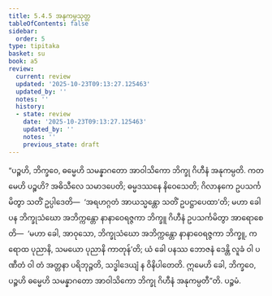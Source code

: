 ```yaml
---
title: 5.4.5 အနုကမ္ပသုတ္တ
tableOfContents: false
sidebar:
  order: 5
type: tipitaka
basket: su
book: a5
review:
  current: review
  updated: '2025-10-23T09:13:27.125463'
  updated_by: ''
  notes: ''
  history:
  - state: review
    date: '2025-10-23T09:13:27.125463'
    updated_by: ''
    notes: ''
    previous_state: draft
---
```



<ReviewStatus review={frontmatter.review} showDetails={true} />

<HypothesisAnnotation frontmatter={frontmatter} />

<DynamicBreadcrumb />

<Division number="235" book="a5" e="ch" v="16" p="230">

<Paragraph number="1298" book="a5">
“ပဉ္စဟိ, ဘိက္ခဝေ, ဓမ္မေဟိ သမန္နာဂတော အာဝါသိကော ဘိက္ခု ဂိဟီနံ အနုကမ္ပတိ. ကတမေဟိ ပဉ္စဟိ? အဓိသီလေ သမာဒပေတိ; ဓမ္မဒဿနေ နိဝေသေတိ; ဂိလာနကေ ဥပသင်္ကမိတွာ သတိံ ဥပ္ပါဒေတိ—  ‘အရဟဂ္ဂတံ အာယသ္မန္တော သတိံ ဥပဋ္ဌာပေထာ’တိ; မဟာ ခေါ ပန ဘိက္ခုသံဃော အဘိက္ကန္တော နာနာဝေရဇ္ဇကာ ဘိက္ခူ ဂိဟီနံ ဥပသင်္ကမိတွာ အာရောစေတိ—  ‘မဟာ ခေါ, အာဝုသော, ဘိက္ခုသံဃော အဘိက္ကန္တော နာနာဝေရဇ္ဇကာ ဘိက္ခူ, ကရောထ ပုညာနိ, သမယော ပုညာနိ ကာတုန်’တိ; ယံ ခေါ ပနဿ ဘောဇနံ ဒေန္တိ လူခံ ဝါ ပဏီတံ ဝါ တံ အတ္တနာ ပရိဘုဉ္ဇတိ, သဒ္ဓါဒေယျံ န ဝိနိပါတေတိ. ဣမေဟိ ခေါ, ဘိက္ခဝေ, ပဉ္စဟိ ဓမ္မေဟိ သမန္နာဂတော အာဝါသိကော ဘိက္ခု ဂိဟီနံ အနုကမ္ပတီ”တိ.

</Paragraph>
</Division>

<Paragraph number="1299" type="center" book="a5">
ပဉ္စမံ.
</Paragraph>